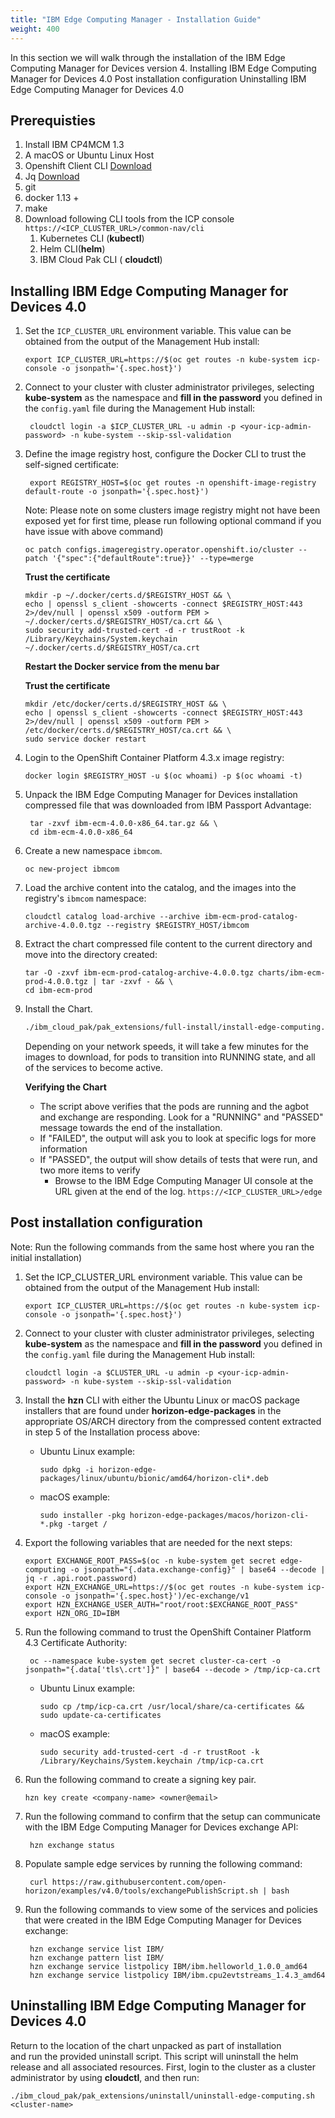 ```yaml
---
title: "IBM Edge Computing Manager - Installation Guide"
weight: 400
---
```


<PageDescription>
In this section we will walk through the installation of the IBM 
Edge Computing Manager for Devices version 4. 
</PageDescription>

<AnchorLinks>
  <AnchorLink>Installing IBM Edge Computing Manager for Devices 4.0</AnchorLink>
  <AnchorLink>Post installation configuration</AnchorLink>
  <AnchorLink>Uninstalling IBM Edge Computing Manager for Devices 4.0</AnchorLink>
</AnchorLinks>

## Prerequisties

1. Install IBM CP4MCM 1.3
2. A macOS or Ubuntu Linux Host
3. Openshift Client CLI [Download](https://mirror.openshift.com/pub/openshift-v4/clients/ocp/latest-4.3/)
4. Jq [Download](https://stedolan.github.io/jq/download/)
5. git
6. docker 1.13 +
7. make
8. Download following CLI tools from the ICP console 
`https://<ICP_CLUSTER_URL>/common-nav/cli`
   1. Kubernetes CLI (**kubectl**)
   2. Helm CLI(**helm**)
   3. IBM Cloud Pak CLI ( **cloudctl**)

## Installing IBM Edge Computing Manager for Devices 4.0

1. Set the `ICP_CLUSTER_URL` environment variable. This value can be 
obtained from the output of the Management Hub install:

   ```shell
   export ICP_CLUSTER_URL=https://$(oc get routes -n kube-system icp-console -o jsonpath='{.spec.host}')
   ```

2. Connect to your cluster with cluster administrator privileges, 
selecting **kube-system** as the namespace and 
**fill in the password** you defined in the `config.yaml` file during the 
Management Hub install:

   ```shell
    cloudctl login -a $ICP_CLUSTER_URL -u admin -p <your-icp-admin-password> -n kube-system --skip-ssl-validation
   ```

3. Define the image registry host, configure the Docker CLI to trust 
the self-signed certificate: 

   ```shell
    export REGISTRY_HOST=$(oc get routes -n openshift-image-registry default-route -o jsonpath='{.spec.host}')
   ```

   <InlineNotification>
   Note: Please note on some clusters image registry might not have been exposed yet for first time, please run following optional command if you have issue with above command)
   </InlineNotification>

   ```shell
   oc patch configs.imageregistry.operator.openshift.io/cluster --patch '{"spec":{"defaultRoute":true}}' --type=merge
   ```

   <Tabs>

   <Tab label="For MacOS">

   **Trust the certificate**

   ```
   mkdir -p ~/.docker/certs.d/$REGISTRY_HOST && \
   echo | openssl s_client -showcerts -connect $REGISTRY_HOST:443 2>/dev/null | openssl x509 -outform PEM > ~/.docker/certs.d/$REGISTRY_HOST/ca.crt && \
   sudo security add-trusted-cert -d -r trustRoot -k /Library/Keychains/System.keychain ~/.docker/certs.d/$REGISTRY_HOST/ca.crt
   ```
    
   **Restart the Docker service from the menu bar**

   </Tab>
   
   <Tab label="For Ubuntu">

   **Trust the certificate**

   ```
   mkdir /etc/docker/certs.d/$REGISTRY_HOST && \
   echo | openssl s_client -showcerts -connect $REGISTRY_HOST:443 2>/dev/null | openssl x509 -outform PEM > /etc/docker/certs.d/$REGISTRY_HOST/ca.crt && \
   sudo service docker restart
   ```
    
   </Tab>

   </Tabs>

4. Login to the OpenShift Container Platform 4.3.x image registry:

   ```shell
   docker login $REGISTRY_HOST -u $(oc whoami) -p $(oc whoami -t)
   ```

5. Unpack the IBM Edge Computing Manager for Devices installation 
compressed file that was downloaded from IBM Passport Advantage:

   ```shell
    tar -zxvf ibm-ecm-4.0.0-x86_64.tar.gz && \
    cd ibm-ecm-4.0.0-x86_64
   ```

6. Create a new namespace `ibmcom`.

   ```shell
   oc new-project ibmcom
   ```

7. Load the archive content into the catalog, and the images into 
the registry's `ibmcom` namespace:

   ```shell
   cloudctl catalog load-archive --archive ibm-ecm-prod-catalog-archive-4.0.0.tgz --registry $REGISTRY_HOST/ibmcom
   ```

8. Extract the chart compressed file content to the current directory 
and move into the directory created:

   ```shell
   tar -O -zxvf ibm-ecm-prod-catalog-archive-4.0.0.tgz charts/ibm-ecm-prod-4.0.0.tgz | tar -zxvf - && \
   cd ibm-ecm-prod
   ```

9. Install the Chart.

   ```bash
   ./ibm_cloud_pak/pak_extensions/full-install/install-edge-computing.sh
   ```

   <InlineNotification>
   Depending on your network speeds, it will take a  few minutes for the images to download, for pods to transition into  RUNNING state, and all of the services to become active.
   </InlineNotification>

   **Verifying the Chart**

   - The script above verifies that the pods are running and the  agbot and exchange are responding. Look for a "RUNNING" and "PASSED"  message towards the end of the installation.
   - If "FAILED", the output will ask you to look at specific logs for more information
   - If "PASSED", the output will show details of tests that were run, and two more items to verify          
     - Browse to the IBM Edge Computing Manager UI console at the 
     URL given at the end of the log. `https://<ICP_CLUSTER_URL>/edge`

## Post installation configuration

<InlineNotification>
Note: Run the following commands from the same host where you ran the initial installation)
</InlineNotification>

1. Set the ICP_CLUSTER_URL environment variable. This value can be 
obtained from the output of the Management Hub install:

   ```shell
   export ICP_CLUSTER_URL=https://$(oc get routes -n kube-system icp-console -o jsonpath='{.spec.host}')
   ```

2. Connect to your cluster with cluster administrator privileges, 
selecting **kube-system** as the namespace and 
**fill in the password** you defined in the `config.yaml` file during the 
Management Hub install:

   ```shell
   cloudctl login -a $CLUSTER_URL -u admin -p <your-icp-admin-password> -n kube-system --skip-ssl-validation
   ```

3. Install the **hzn** CLI with either the Ubuntu Linux or macOS package installers that are found under **horizon-edge-packages** in the appropriate OS/ARCH directory from the compressed content extracted in step 5 of the Installation process above:

   - Ubuntu Linux example:

     ```shell
     sudo dpkg -i horizon-edge-packages/linux/ubuntu/bionic/amd64/horizon-cli*.deb
     ```

   - macOS example:

     ```shell
     sudo installer -pkg horizon-edge-packages/macos/horizon-cli-*.pkg -target /
     ```

4. Export the following variables that are needed for the next steps:

   ```shell
   export EXCHANGE_ROOT_PASS=$(oc -n kube-system get secret edge-computing -o jsonpath="{.data.exchange-config}" | base64 --decode | jq -r .api.root.password)
   export HZN_EXCHANGE_URL=https://$(oc get routes -n kube-system icp-console -o jsonpath='{.spec.host}')/ec-exchange/v1
   export HZN_EXCHANGE_USER_AUTH="root/root:$EXCHANGE_ROOT_PASS"
   export HZN_ORG_ID=IBM
   ```

5. Run the following command to trust the OpenShift Container Platform 4.3 Certificate Authority:

   ```shell
    oc --namespace kube-system get secret cluster-ca-cert -o jsonpath="{.data['tls\.crt']}" | base64 --decode > /tmp/icp-ca.crt
   ```

   - Ubuntu Linux example:

     ```shell
     sudo cp /tmp/icp-ca.crt /usr/local/share/ca-certificates && sudo update-ca-certificates
     ```

   - macOS example:

     ```shell
     sudo security add-trusted-cert -d -r trustRoot -k /Library/Keychains/System.keychain /tmp/icp-ca.crt
     ```

6. Run the following command to create a signing key pair.

   ```shell
   hzn key create <company-name> <owner@email>
   ```

7. Run the following command to confirm that the setup can communicate with the IBM Edge Computing Manager for Devices exchange API:

   ```shell
    hzn exchange status
   ```

8. Populate sample edge services by running the following command:

   ```shell
    curl https://raw.githubusercontent.com/open-horizon/examples/v4.0/tools/exchangePublishScript.sh | bash
   ```

9. Run the following commands to view some of the services and policies  that were created in the IBM Edge Computing Manager for Devices  exchange:

   ```shell
    hzn exchange service list IBM/
    hzn exchange pattern list IBM/
    hzn exchange service listpolicy IBM/ibm.helloworld_1.0.0_amd64
    hzn exchange service listpolicy IBM/ibm.cpu2evtstreams_1.4.3_amd64
   ```

## Uninstalling IBM Edge Computing Manager for Devices 4.0

Return to the location of the chart unpacked as part of installation  
and run the provided uninstall 	script. This script will uninstall 
the  helm release and all associated resources. First, login to the 
cluster  as a cluster administrator by using **cloudctl**, and then 
run:

```shell
./ibm_cloud_pak/pak_extensions/uninstall/uninstall-edge-computing.sh <cluster-name>
```
